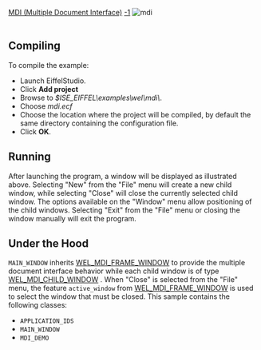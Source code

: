 [[Property:title|MDI (Multiple Document Interface)]]
[[Property:weight|-1]]
[[Image:mdi--mdi|mdi]]  <br/>
<br/>

==Compiling==

To compile the example: 
* Launch EiffelStudio. 
* Click '''Add project'''
* Browse to ''$ISE_EIFFEL\examples\wel\mdi\''. 
* Choose ''mdi.ecf''
* Choose the location where the project will be compiled, by default the same directory containing the configuration file. 
* Click '''OK'''. 

==Running==
After launching the program, a window will be displayed as illustrated above. Selecting "New" from the "File" menu will create a new child window, while selecting "Close" will close the currently selected child window. The options available on the "Window" menu allow positioning of the child windows. Selecting "Exit" from the "File" menu or closing the window manually will exit the program. 
==Under the Hood==
<code>MAIN_WINDOW</code> inherits [[ref:libraries/wel/reference/wel_mdi_frame_window_chart|WEL_MDI_FRAME_WINDOW]]  to provide the multiple document interface behavior while each child window is of type [[ref:libraries/wel/reference/wel_mdi_child_window_chart|WEL_MDI_CHILD_WINDOW]] . When "Close" is selected from the "File" menu, the feature <code>active_window</code> from [[ref:libraries/wel/reference/wel_mdi_frame_window_chart|WEL_MDI_FRAME_WINDOW]]  is used to select the window that must be closed. 
This sample contains the following classes: 
* <code>APPLICATION_IDS</code>
* <code>MAIN_WINDOW</code>
* <code>MDI_DEMO</code>

{{seealso| '''See Also''' <br/>
[[Bmpview|Bmpview]]  }}





